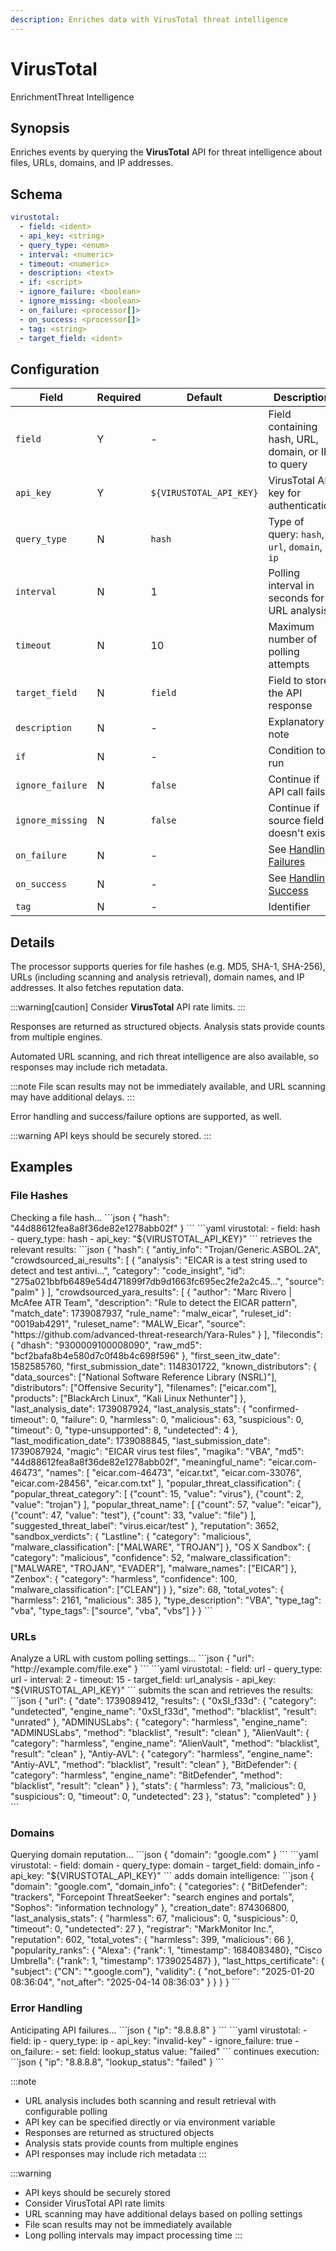 ```yaml
---
description: Enriches data with VirusTotal threat intelligence
---
```


# VirusTotal

<span class="theme-doc-version-badge badge badge--primary">Enrichment</span><span class="theme-doc-version-badge badge badge--secondary">Threat Intelligence</span>

## Synopsis

Enriches events by querying the **VirusTotal** API for threat intelligence about files, URLs, domains, and IP addresses.

## Schema

```yaml {2-4}
virustotal:
  - field: <ident>
  - api_key: <string>
  - query_type: <enum>
  - interval: <numeric>
  - timeout: <numeric>
  - description: <text>
  - if: <script>
  - ignore_failure: <boolean>
  - ignore_missing: <boolean>
  - on_failure: <processor[]>
  - on_success: <processor[]>
  - tag: <string>
  - target_field: <ident>
```

## Configuration

|Field|Required|Default|Description|
|---|---|---|---|
|`field`|Y|-|Field containing hash, URL, domain, or IP to query|
|`api_key`|Y|`${VIRUSTOTAL_API_KEY}`|VirusTotal API key for authentication|
|`query_type`|N|`hash`|Type of query: `hash`, `url`, `domain`, or `ip`|
|`interval`|N|1|Polling interval in seconds for URL analysis|
|`timeout`|N|10|Maximum number of polling attempts|
|`target_field`|N|`field`|Field to store the API response|
|`description`|N|-|Explanatory note|
|`if`|N|-|Condition to run|
|`ignore_failure`|N|`false`|Continue if API call fails|
|`ignore_missing`|N|`false`|Continue if source field doesn't exist|
|`on_failure`|N|-|See [Handling Failures](../handling-failures.mdx)|
|`on_success`|N|-|See [Handling Success](../handling-success.mdx)|
|`tag`|N|-|Identifier|

## Details

The processor supports queries for file hashes (e.g. MD5, SHA-1, SHA-256), URLs (including scanning and analysis retrieval), domain names, and IP addresses. It also fetches reputation data.

:::warning[caution]
Consider **VirusTotal** API rate limits.
:::

Responses are returned as structured objects. Analysis stats provide counts from multiple engines.

Automated URL scanning, and rich threat intelligence are also available, so responses may include rich metadata.

:::note
File scan results may not be immediately available, and URL scanning may have additional delays.
:::

Error handling and success/failure options are supported, as well.

:::warning
API keys should be securely stored.
:::

## Examples

### File Hashes

<ExampleGrid>
  <CommentCol>
    Checking a file hash...
  </CommentCol>
  <CodeCol>
    ```json
    {
      "hash": "44d88612fea8a8f36de82e1278abb02f"
    }
    ```
    ```yaml
    virustotal:
      - field: hash
      - query_type: hash
      - api_key: "${VIRUSTOTAL_API_KEY}"
    ```
  </CodeCol>
  <CommentCol>
    retrieves the relevant results:
  </CommentCol>
  <CodeCol>
    ```json
    {
      "hash": {
        "antiy_info": "Trojan/Generic.ASBOL.2A",
        "crowdsourced_ai_results": [
          {
            "analysis": "EICAR is a test string used to detect and test antivi...",
            "category": "code_insight",
            "id": "275a021bbfb6489e54d471899f7db9d1663fc695ec2fe2a2c45...",
            "source": "palm"
          }
        ],
        "crowdsourced_yara_results": [
          {
            "author": "Marc Rivero | McAfee ATR Team",
            "description": "Rule to detect the EICAR pattern",
            "match_date": 1739087937,
            "rule_name": "malw_eicar",
            "ruleset_id": "0019ab4291",
            "ruleset_name": "MALW_Eicar",
            "source": "https://github.com/advanced-threat-research/Yara-Rules"
          }
        ],
        "filecondis": {
          "dhash": "9300009100008090",
          "raw_md5": "bcf2bafa8b4e580d7c0f48b4c698f596"
        },
        "first_seen_itw_date": 1582585760,
        "first_submission_date": 1148301722,
        "known_distributors": {
          "data_sources": ["National Software Reference Library (NSRL)"],
          "distributors": ["Offensive Security"],
          "filenames": ["eicar.com"],
          "products": ["BlackArch Linux", "Kali Linux Nethunter"]
        },
        "last_analysis_date": 1739087924,
        "last_analysis_stats": {
          "confirmed-timeout": 0,
          "failure": 0,
          "harmless": 0,
          "malicious": 63,
          "suspicious": 0,
          "timeout": 0,
          "type-unsupported": 8,
          "undetected": 4
        },
        "last_modification_date": 1739088845,
        "last_submission_date": 1739087924,
        "magic": "EICAR virus test files",
        "magika": "VBA",
        "md5": "44d88612fea8a8f36de82e1278abb02f",
        "meaningful_name": "eicar.com-46473",
        "names": [
          "eicar.com-46473",
          "eicar.txt",
          "eicar.com-33076",
          "eicar.com-28456",
          "eicar.com.txt"
        ],
        "popular_threat_classification": {
          "popular_threat_category": [
            {"count": 15, "value": "virus"},
            {"count": 2, "value": "trojan"}
          ],
          "popular_threat_name": [
            {"count": 57, "value": "eicar"},
            {"count": 47, "value": "test"},
            {"count": 33, "value": "file"}
          ],
          "suggested_threat_label": "virus.eicar/test"
        },
        "reputation": 3652,
        "sandbox_verdicts": {
          "Lastline": {
            "category": "malicious",
            "malware_classification": ["MALWARE", "TROJAN"]
          },
          "OS X Sandbox": {
            "category": "malicious",
            "confidence": 52,
            "malware_classification": ["MALWARE", "TROJAN", "EVADER"],
            "malware_names": ["EICAR"]
          },
          "Zenbox": {
            "category": "harmless",
            "confidence": 100,
            "malware_classification": ["CLEAN"]
          }
        },
        "size": 68,
        "total_votes": {
          "harmless": 2161,
          "malicious": 385
        },
        "type_description": "VBA",
        "type_tag": "vba",
        "type_tags": ["source", "vba", "vbs"]
      }
    }
    ```
  </CodeCol>
</ExampleGrid>

### URLs

<ExampleGrid>
  <CommentCol>
    Analyze a URL with custom polling settings...
  </CommentCol>
  <CodeCol>
    ```json
    {
      "url": "http://example.com/file.exe"
    }
    ```
    ```yaml
    virustotal:
      - field: url
      - query_type: url
      - interval: 2
      - timeout: 15
      - target_field: url_analysis
      - api_key: "${VIRUSTOTAL_API_KEY}"
    ```
  </CodeCol>
  <CommentCol>
    submits the scan and retrieves the results:
  </CommentCol>
  <CodeCol>
    ```json
    {
      "url": {
        "date": 1739089412,
        "results": {
          "0xSI_f33d": {
            "category": "undetected",
            "engine_name": "0xSI_f33d",
            "method": "blacklist",
            "result": "unrated"
          },
          "ADMINUSLabs": {
            "category": "harmless",
            "engine_name": "ADMINUSLabs",
            "method": "blacklist",
            "result": "clean"
          },
          "AlienVault": {
            "category": "harmless",
            "engine_name": "AlienVault",
            "method": "blacklist",
            "result": "clean"
          },
          "Antiy-AVL": {
            "category": "harmless",
            "engine_name": "Antiy-AVL",
            "method": "blacklist",
            "result": "clean"
          },
          "BitDefender": {
            "category": "harmless",
            "engine_name": "BitDefender",
            "method": "blacklist",
            "result": "clean"
          }
        },
        "stats": {
          "harmless": 73,
          "malicious": 0,
          "suspicious": 0,
          "timeout": 0,
          "undetected": 23
        },
        "status": "completed"
      }
    }
    ```
  </CodeCol>
</ExampleGrid>

### Domains

<ExampleGrid>
  <CommentCol>
    Querying domain reputation...
  </CommentCol>
  <CodeCol>
    ```json
    {
      "domain": "google.com"
    }
    ```
    ```yaml
    virustotal:
      - field: domain
      - query_type: domain
      - target_field: domain_info
      - api_key: "${VIRUSTOTAL_API_KEY}"
    ```
  </CodeCol>
  <CommentCol>
    adds domain intelligence:
  </CommentCol>
  <CodeCol>
    ```json
    {
      "domain": "google.com",
      "domain_info": {
        "categories": {
          "BitDefender": "trackers",
          "Forcepoint ThreatSeeker": "search engines and portals",
          "Sophos": "information technology"
        },
        "creation_date": 874306800,
        "last_analysis_stats": {
          "harmless": 67,
          "malicious": 0,
          "suspicious": 0,
          "timeout": 0,
          "undetected": 27
        },
        "registrar": "MarkMonitor Inc.",
        "reputation": 602,
        "total_votes": {
          "harmless": 399,
          "malicious": 66
        },
        "popularity_ranks": {
          "Alexa": {"rank": 1, "timestamp": 1684083480},
          "Cisco Umbrella": {"rank": 1, "timestamp": 1739025487}
        },
        "last_https_certificate": {
          "subject": {"CN": "*.google.com"},
          "validity": {
            "not_before": "2025-01-20 08:36:04",
            "not_after": "2025-04-14 08:36:03"
          }
        }
      }
    }
    ```
  </CodeCol>
</ExampleGrid>

### Error Handling

<ExampleGrid>
  <CommentCol>
    Anticipating API failures...
  </CommentCol>
  <CodeCol>
    ```json
    {
      "ip": "8.8.8.8"
    }
    ```
    ```yaml
    virustotal:
      - field: ip
      - query_type: ip
      - api_key: "invalid-key"
      - ignore_failure: true
      - on_failure:
          - set:
              field: lookup_status
              value: "failed"
    ```
  </CodeCol>
  <CommentCol>
    continues execution:
  </CommentCol>
  <CodeCol>
    ```json
    {
      "ip": "8.8.8.8",
      "lookup_status": "failed"
    }
    ```
  </CodeCol>
</ExampleGrid>

:::note
- URL analysis includes both scanning and result retrieval with configurable polling
- API key can be specified directly or via environment variable
- Responses are returned as structured objects
- Analysis stats provide counts from multiple engines
- API responses may include rich metadata
:::

:::warning
- API keys should be securely stored
- Consider VirusTotal API rate limits
- URL scanning may have additional delays based on polling settings
- File scan results may not be immediately available
- Long polling intervals may impact processing time
:::